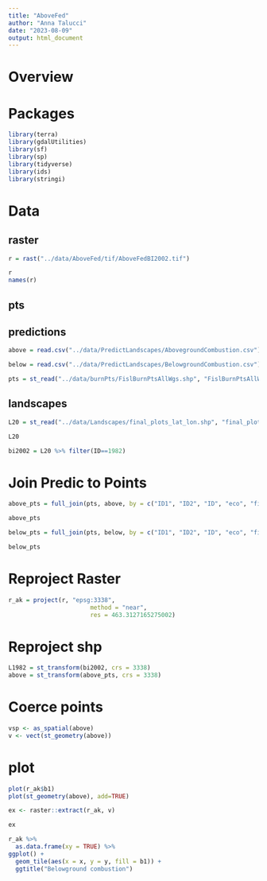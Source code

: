 ```yaml
---
title: "AboveFed"
author: "Anna Talucci"
date: "2023-08-09"
output: html_document
---
```


# Overview

# Packages
```r
library(terra)
library(gdalUtilities)
library(sf)
library(sp)
library(tidyverse)
library(ids)
library(stringi)
```

# Data

## raster

```r
r = rast("../data/AboveFed/tif/AboveFedBI2002.tif")
```

```r
r
names(r)
```

## pts

## predictions
```r
above = read.csv("../data/PredictLandscapes/AbovegroundCombustion.csv")
```


```r
below = read.csv("../data/PredictLandscapes/BelowgroundCombustion.csv")
```

```r
pts = st_read("../data/burnPts/FislBurnPtsAllWgs.shp", "FislBurnPtsAllWgs")
```

## landscapes
```r
L20 = st_read("../data/Landscapes/final_plots_lat_lon.shp", "final_plots_lat_lon")
```

```r
L20
```
```r
bi2002 = L20 %>% filter(ID==1982)
```

# Join Predic to Points


```r
above_pts = full_join(pts, above, by = c("ID1", "ID2", "ID", "eco", "fireID", "RID", "lat", "lon")) %>% rename(above = prediction) %>% filter(eco=="BI") %>% filter(ID2==2002)
```

```r
above_pts
```

```r
below_pts = full_join(pts, below, by = c("ID1", "ID2", "ID", "eco", "fireID", "RID", "lat", "lon")) %>% drop_na()
```

```r
below_pts
```

# Reproject Raster
```r
r_ak = project(r, "epsg:3338", 
                       method = "near",
                       res = 463.3127165275002)
```

# Reproject shp

```r
L1982 = st_transform(bi2002, crs = 3338)
above = st_transform(above_pts, crs = 3338)
```

# Coerce points
```r
vsp <- as_spatial(above)
v <- vect(st_geometry(above))

```

# plot
```r
plot(r_ak$b1)
plot(st_geometry(above), add=TRUE)
```
```r
ex <- raster::extract(r_ak, v)
```
```r
ex
```
```r
r_ak %>% 
  as.data.frame(xy = TRUE) %>%
ggplot() +
  geom_tile(aes(x = x, y = y, fill = b1)) +
  ggtitle("Belowground combustion") 

```


